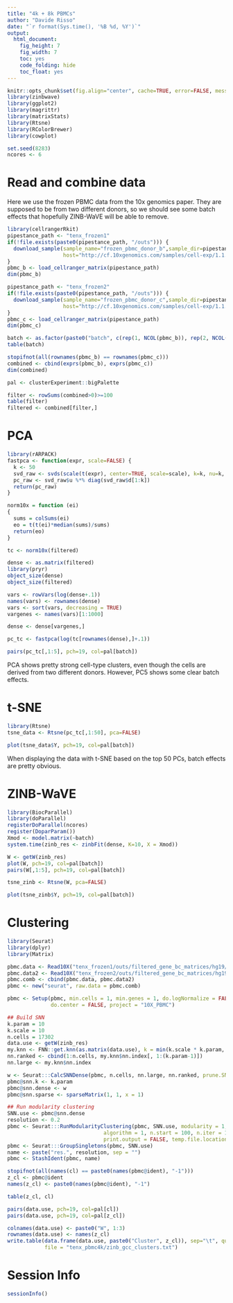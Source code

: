 ```yaml
---
title: "4k + 8k PBMCs"
author: "Davide Risso"
date: "`r format(Sys.time(), '%B %d, %Y')`"
output: 
  html_document: 
    fig_height: 7
    fig_width: 7
    toc: yes
    code_folding: hide
    toc_float: yes
---
```


```r
knitr::opts_chunk$set(fig.align="center", cache=TRUE, error=FALSE, message=FALSE, warning=FALSE)
library(zinbwave)
library(ggplot2)
library(magrittr)
library(matrixStats)
library(Rtsne)
library(RColorBrewer)
library(cowplot)

set.seed(8283)
ncores <- 6
```

# Read and combine data

Here we use the frozen PBMC data from the 10x genomics paper. They are supposed 
to be from two different donors, so we should see some batch effects that hopefully
ZINB-WaVE will be able to remove.

```r
library(cellrangerRkit)
pipestance_path <- "tenx_frozen1"
if(!file.exists(paste0(pipestance_path, "/outs"))) {
  download_sample(sample_name="frozen_pbmc_donor_b",sample_dir=pipestance_path,
                  host="http://cf.10xgenomics.com/samples/cell-exp/1.1.0/")
}
pbmc_b <- load_cellranger_matrix(pipestance_path)
dim(pbmc_b)

pipestance_path <- "tenx_frozen2"
if(!file.exists(paste0(pipestance_path, "/outs"))) {
  download_sample(sample_name="frozen_pbmc_donor_c",sample_dir=pipestance_path,
                  host="http://cf.10xgenomics.com/samples/cell-exp/1.1.0/")
}
pbmc_c <- load_cellranger_matrix(pipestance_path)
dim(pbmc_c)

batch <- as.factor(paste0("batch", c(rep(1, NCOL(pbmc_b)), rep(2, NCOL(pbmc_c)))))
table(batch)

stopifnot(all(rownames(pbmc_b) == rownames(pbmc_c)))
combined <- cbind(exprs(pbmc_b), exprs(pbmc_c))
dim(combined)
```

```r
pal <- clusterExperiment::bigPalette

filter <- rowSums(combined>0)>=100
table(filter)
filtered <- combined[filter,]
```

# PCA

```r
library(rARPACK)
fastpca <- function(expr, scale=FALSE) {
  k <- 50
  svd_raw <- svds(scale(t(expr), center=TRUE, scale=scale), k=k, nu=k, nv=0)
  pc_raw <- svd_raw$u %*% diag(svd_raw$d[1:k])
  return(pc_raw)
}

norm10x = function (ei)
{
  sums = colSums(ei)
  eo = t(t(ei)*median(sums)/sums)
  return(eo)
}

tc <- norm10x(filtered)

dense <- as.matrix(filtered)
library(pryr)
object_size(dense)
object_size(filtered)

vars <- rowVars(log(dense+.1))
names(vars) <- rownames(dense)
vars <- sort(vars, decreasing = TRUE)
vargenes <- names(vars)[1:1000]

dense <- dense[vargenes,]

pc_tc <- fastpca(log(tc[rownames(dense),]+.1))

pairs(pc_tc[,1:5], pch=19, col=pal[batch])
```

PCA shows pretty strong cell-type clusters, even though the cells are derived from two
different donors. However, PC5 shows some clear batch effects.

# t-SNE

```r
library(Rtsne)
tsne_data <- Rtsne(pc_tc[,1:50], pca=FALSE)

plot(tsne_data$Y, pch=19, col=pal[batch])
```

When displaying the data with t-SNE based on the top 50 PCs, batch effects are
pretty obvious.

# ZINB-WaVE

```r
library(BiocParallel)
library(doParallel)
registerDoParallel(ncores)
register(DoparParam())
Xmod <- model.matrix(~batch)
system.time(zinb_res <- zinbFit(dense, K=10, X = Xmod))
```

```r
W <- getW(zinb_res)
plot(W, pch=19, col=pal[batch])
pairs(W[,1:5], pch=19, col=pal[batch])
```

```r
tsne_zinb <- Rtsne(W, pca=FALSE)

plot(tsne_zinb$Y, pch=19, col=pal[batch])
```

# Clustering

```r
library(Seurat)
library(dplyr)
library(Matrix)

pbmc.data <- Read10X("tenx_frozen1/outs/filtered_gene_bc_matrices/hg19/")
pbmc.data2 <- Read10X("tenx_frozen2/outs/filtered_gene_bc_matrices/hg19/")
pbmc.comb <- cbind(pbmc.data, pbmc.data2)
pbmc <- new("seurat", raw.data = pbmc.comb)

pbmc <- Setup(pbmc, min.cells = 1, min.genes = 1, do.logNormalize = FALSE, do.scale=FALSE,
              do.center = FALSE, project = "10X_PBMC")

## Build SNN
k.param = 10
k.scale = 10
n.cells = 17302
data.use <- getW(zinb_res)
my.knn <- FNN::get.knn(as.matrix(data.use), k = min(k.scale * k.param, n.cells - 1))
nn.ranked <- cbind(1:n.cells, my.knn$nn.index[, 1:(k.param-1)])
nn.large <- my.knn$nn.index

w <- Seurat:::CalcSNNDense(pbmc, n.cells, nn.large, nn.ranked, prune.SNN = 1/15, print.output = FALSE)
pbmc@snn.k <- k.param
pbmc@snn.dense <- w
pbmc@snn.sparse <- sparseMatrix(1, 1, x = 1)

## Run modularity clustering
SNN.use <- pbmc@snn.dense
resolution <- 0.2
pbmc <- Seurat:::RunModularityClustering(pbmc, SNN.use, modularity = 1, r = resolution,
                               algorithm = 1, n.start = 100, n.iter = 10, random.seed = 0,
                               print.output = FALSE, temp.file.location = NULL)
pbmc <- Seurat:::GroupSingletons(pbmc, SNN.use)
name <- paste("res.", resolution, sep = "")
pbmc <- StashIdent(pbmc, name)

stopifnot(all(names(cl) == paste0(names(pbmc@ident), "-1")))
z_cl <- pbmc@ident
names(z_cl) <- paste0(names(pbmc@ident), "-1")

table(z_cl, cl)

pairs(data.use, pch=19, col=pal[cl])
pairs(data.use, pch=19, col=pal[z_cl])

colnames(data.use) <- paste0("W", 1:3)
rownames(data.use) <- names(z_cl)
write.table(data.frame(data.use, paste0("Cluster", z_cl)), sep="\t", quote=FALSE,
            file = "tenx_pbmc4k/zinb_gcc_clusters.txt")

```


# Session Info

```r
sessionInfo()
```
